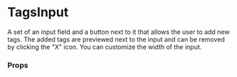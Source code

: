 
<Meta title="MDX|TagsInput" component={TagsInput} />

# TagsInput

A set of an input field and a button next to it that allows the user to add new tags. The added tags are previewed next to the input and can be removed by clicking the "X" icon. You can customize the width of the input.

### Props
<Props of={TagsInput} />
